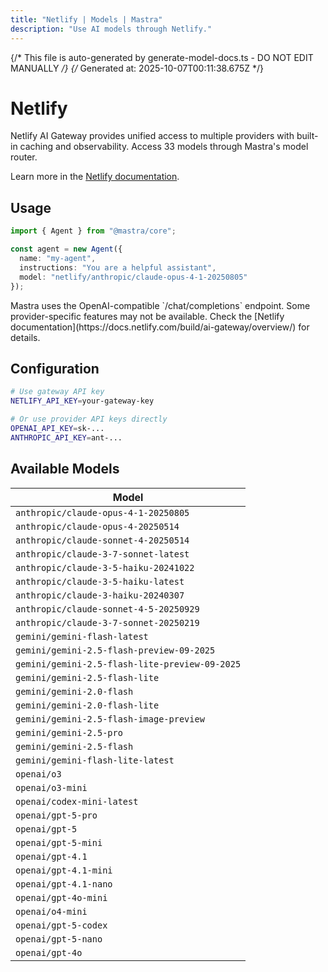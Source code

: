 ```yaml
---
title: "Netlify | Models | Mastra"  
description: "Use AI models through Netlify."
---
```


{/* This file is auto-generated by generate-model-docs.ts - DO NOT EDIT MANUALLY */}
{/* Generated at: 2025-10-07T00:11:38.675Z */}


# <NetlifyLogo className="inline w-8 h-8 mr-2 align-middle" />Netlify

Netlify AI Gateway provides unified access to multiple providers with built-in caching and observability. Access 33 models through Mastra's model router.

Learn more in the [Netlify documentation](https://docs.netlify.com/build/ai-gateway/overview/).

## Usage

```typescript
import { Agent } from "@mastra/core";

const agent = new Agent({
  name: "my-agent",
  instructions: "You are a helpful assistant",
  model: "netlify/anthropic/claude-opus-4-1-20250805"
});
```

<Callout type="info">
Mastra uses the OpenAI-compatible `/chat/completions` endpoint. Some provider-specific features may not be available. Check the [Netlify documentation](https://docs.netlify.com/build/ai-gateway/overview/) for details.
</Callout>

## Configuration

```bash
# Use gateway API key
NETLIFY_API_KEY=your-gateway-key

# Or use provider API keys directly  
OPENAI_API_KEY=sk-...
ANTHROPIC_API_KEY=ant-...
```


## Available Models

| Model |
|-------|
| `anthropic/claude-opus-4-1-20250805` |
| `anthropic/claude-opus-4-20250514` |
| `anthropic/claude-sonnet-4-20250514` |
| `anthropic/claude-3-7-sonnet-latest` |
| `anthropic/claude-3-5-haiku-20241022` |
| `anthropic/claude-3-5-haiku-latest` |
| `anthropic/claude-3-haiku-20240307` |
| `anthropic/claude-sonnet-4-5-20250929` |
| `anthropic/claude-3-7-sonnet-20250219` |
| `gemini/gemini-flash-latest` |
| `gemini/gemini-2.5-flash-preview-09-2025` |
| `gemini/gemini-2.5-flash-lite-preview-09-2025` |
| `gemini/gemini-2.5-flash-lite` |
| `gemini/gemini-2.0-flash` |
| `gemini/gemini-2.0-flash-lite` |
| `gemini/gemini-2.5-flash-image-preview` |
| `gemini/gemini-2.5-pro` |
| `gemini/gemini-2.5-flash` |
| `gemini/gemini-flash-lite-latest` |
| `openai/o3` |
| `openai/o3-mini` |
| `openai/codex-mini-latest` |
| `openai/gpt-5-pro` |
| `openai/gpt-5` |
| `openai/gpt-5-mini` |
| `openai/gpt-4.1` |
| `openai/gpt-4.1-mini` |
| `openai/gpt-4.1-nano` |
| `openai/gpt-4o-mini` |
| `openai/o4-mini` |
| `openai/gpt-5-codex` |
| `openai/gpt-5-nano` |
| `openai/gpt-4o` |


